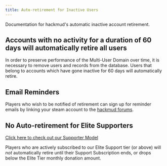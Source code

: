 ```yaml
---
title: Auto-retirement for Inactive Users
---
```


Documentation for hackmud's automatic inactive account retirement.

## Accounts with no activity for a duration of 60 days will automatically retire all users

In order to preserve performance of the Multi-User Domain over time, it is necessary to remove users and records from the database. Users that belong to accounts which have gone inactive for 60 days will automatically retire.

## Email Reminders

Players who wish to be notified of retirement can sign up for reminder emails by linking your steam account to the [hackmud forums](https://hackmud.com/forums).

## No Auto-retirement for Elite Supporters

[Click here to check out our Supporter Model](https://givebutter.com/QncoAxxT2tdWf3UfJ2x95z25n1HNizxI)

Players who are actively subscribed to our Elite Support tier (or above) will _not_ automatically retire until their Support Subscription ends, or drops below the Elite Tier monthly donation amount.
